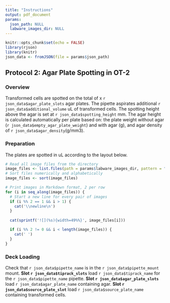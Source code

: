 ```yaml
---
title: "Instructions"
output: pdf_document
params:
  json_path: NULL
  labware_images_dir: NULL
---
```


```r
knitr::opts_chunk$set(echo = FALSE)
library(rjson)
library(knitr)
json_data <- fromJSON(file = params$json_path)
```
\vspace{-1.5cm}
## Protocol 2: Agar Plate Spotting in OT-2

### Overview
Transformed cells are spotted on the total of x `r json_data$agar_plate_slots` agar plates.
The pipette aspirates additional `r json_data$additional_volume` uL of transformed cells.
The spotting height above the agar is set at `r json_data$spotting_height` mm.
The agar height is calculated automatically per plate based on:
the plate weight without agar (`r json_data$empty_agar_plate_weight`) and with agar (g), 
and agar density of `r json_data$agar_density`(g/mm3).

### Preparation
The plates are spotted in uL according to the layout below.

```r
# Read all image files from the directory
image_files <- list.files(path = params$labware_images_dir, pattern = "\\.png$", full.names = TRUE)
# Sort files numerically and alphabetically
image_files <- sort(image_files)

# Print images in Markdown format, 2 per row
for (i in seq_along(image_files)) {
  # Start a new line for every pair of images
  if (i %% 2 == 1 && i > 1) {
    cat('\\newline\n')
  }
  
  cat(sprintf('![](%s){width=49%%}', image_files[i]))

  if (i %% 2 != 0 && i < length(image_files)) {
    cat(' ')
  }
}
```

### Deck Loading
Check that `r json_data$pipette_name` is in the `r json_data$pipette_mount` mount.
**Slot `r json_data$tiprack_slots`** load `r json_data$tiprack_name` for the `r json_data$pipette_name` pipette.
**Slot `r json_data$agar_plate_slots`** load `r json_data$agar_plate_name` containing agar.
**Slot `r json_data$source_plate_slot`** load `r json_data$source_plate_name` containing transformed cells.